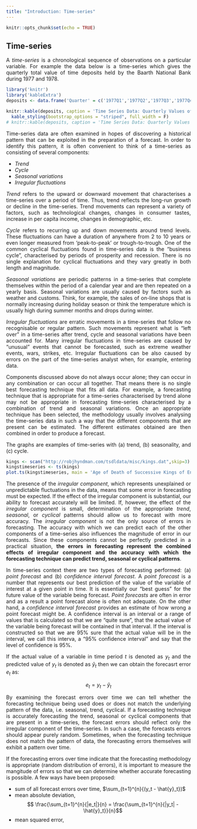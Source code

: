 ```yaml
---
title: "Introduction: Time-series"
---
```


<style>
body {
text-align: justify}
</style>

```r
knitr::opts_chunk$set(echo = TRUE)
```

## Time-series
A *time-series* is a chronological sequence of observations on a particular variable. For example the data below is a time-series which gives the quarterly total value of time deposits held by the Baarth National Bank during 1977 and 1978.

```r
library('knitr')
library('kableExtra')
deposits <- data.frame('Quarter' = c('1977Q1','1977Q2','1977Q3','1977Q4','1978Q1','1978Q2','1978Q3','1978Q4'), 'Value' = c(35.3, 37.6, 38.1, 39.5, 37.9, 39.9, 40.1, 41.2))

knitr::kable(deposits, caption = 'Time Series Data: Quarterly Values of Time-Deposits') %>%
  kable_styling(bootstrap_options = "striped", full_width = F)
# knitr::kable(deposits, caption = 'Time Series Data: Quarterly Values of Time-Deposits') 
```

Time-series data are often examined in hopes of discovering a historical pattern that can be exploited in the preparation of a forecast. In order to identify this pattern, it is often convenient to think of a time-series as consisting of several components:

* *Trend*
* *Cycle*
* *Seasonal variations*
* *Irregular fluctuations*

*Trend* refers to the upward or downward movement that characterises a time-series over a period of time. Thus, trend reflects the long-run growth or decline in the time-series. Trend movements can represent a variety of factors, such as technological changes, changes in consumer tastes, increase in per capita income, changes in demographic, etc.  

*Cycle* refers to recurring up and down movements around trend levels. These fluctuations can have a duration of anywhere from 2 to 10 years or even longer measured from 'peak-to-peak' or trough-to-trough. One of the common cyclical fluctuations found in time-series data is the "business cycle", characterised by periods of prosperity and recession. There is no single explanation for cyclical fluctuations and they vary greatly in both length and magnitude.  

*Seasonal variations* are periodic patterns in a time-series that complete themselves within the period of a calendar year and are then repeated on a yearly basis. Seasonal variations are usually caused by factors such as weather and customs. Think, for example, the sales of on-line shops that is normally increasing during holiday season or think the temperature which is usually high during summer months and drops during winter.  

*Irregular fluctuations* are erratic movements in a time-series that follow no recognisable or regular pattern. Such movements represent what is "left over" in a time-series after trend, cycle and seasonal variations have been accounted for. Many irregular fluctuations in time-series are caused by "unusual" events that cannot be forecasted, such as extreme weather events, wars, strikes, etc. Irregular fluctuations can be also caused by errors on the part of the time-series analyst when, for example, entering data.  

Components discussed above do not always occur alone; they can occur in any combination or can occur all together. That means there is no single best forecasting technique that fits all data. For example, a forecasting technique that is appropriate for a time-series characterised by trend alone may not be appropriate in forecasting time-series characterised by a combination of trend and seasonal variations. Once an appropriate technique has been selected, the methodology usually involves analysing the time-series data in such a way that the different components that are present can be estimated. The different estimates obtained are then combined in order to produce a forecast. 

The graphs are examples of time-series with (a) trend, (b) seasonality, and (c) cycle. 

```r
kings <- scan("http://robjhyndman.com/tsdldata/misc/kings.dat",skip=3)
kingstimeseries <- ts(kings)
plot.ts(kingstimeseries, main = 'Age of Death of Successive Kings of England', xlab = 'Time', ylab = 'Age')
```

The presence of the *irregular component*, which represents unexplained or unpredictable fluctuations in the data, means that some error in forecasting must be expected. If the effect of the irregular component is substantial, our ability to forecast accurately will be limited. If, however, the effect of the *irregular component* is small, determination of the appropriate *trend*, *seasonal*, or *cyclical* patterns should allow us to forecast with more accuracy. The *irregular component* is not the only source of errors in forecasting. The accuracy with which we can predict each of the other components of a time-series also influences the magnitude of error in our forecasts. Since these components cannot be perfectly predicted in a practical situation, **the errors in forecasting represent the combined effects of irregular component and the accuracy with which the forecasting technique can predict trend, seasonal or cyclical patterns**.  

In time-series context there are two types of forecasting performed: (a) *point forecast* and (b) *confidence interval forecast*. A *point forecast* is a number that represents our best prediction of the value of the variable of interest at a given point in time. It is essentially our "best guess" for the future value of the variable being forecast. *Point forecasts* are often in error and as a result a point forecast alone is often not adequate. On the other hand, a *confidence interval forecast* provides an estimate of how wrong a point forecast might be. A confidence interval is an interval or a range of values that is calculated so that we are "quite sure", that the actual value of the variable being forecast will be contained in that interval. If the interval is constructed so that we are 95% sure that the actual value will be in the interval, we call this interva, a "95% confidence interval" and say that the level of confidence is 95%.  

If the actual value of a variable in time period *t* is denoted as $y_t$ and the predicted value of $y_t$ is denoted as $\hat{y}_t$ then we can obtain the forecasrt error $e_t$ as:

$$e_t = y_t - \hat{y}_t$$

By examining the forecast errors over time we can tell whether the forecasting technique being used does or does not match the underlying pattern of the data, i.e. seasonal, trend, cyclical. If a forecasting technique is accurately forecasting the trend, seasonal or cyclical components that are present in a time-series, the forecast errors should reflect only the irregular component of the time-series. In such a case, the forecasts errors should appear purely random. Sometimes, when the forecasting technique does not match the pattern of data, the forecasting errors themselves will exhibit a pattern over time. 

If the forecasting errors over time indicate that the forecasting methodology is appropriate (random distribution of errors), it is important to measure the mangitude of errors so that we can determine whether accurate forecasting is possible. A few ways have been proposed:

* sum of all forecast errors over time, $\sum_{t=1}^{n}{(y_t - \hat{y}_t})$
* mean absolute deviation, $$ \frac{\sum_{t=1}^{n}{|e_t|}{n} = \frac{\sum_{t=1}^{n}{|y_t| - \hat{y}_t}}{n}$$
* mean squared error, $$ $$
